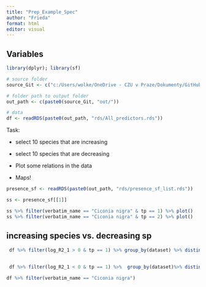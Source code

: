 ```yaml
---
title: "Prep_Example_Spec"
author: "Frieda"
format: html
editor: visual
---
```


## Variables

```r
library(dplyr); library(sf)

# source folder
source_Git <- c("c:/Users/wolke/OneDrive - CZU v Praze/Dokumenty/GitHub/BEAST_General_Procedures/Project_Frieda/StaticPredictors/")

# folder path to output folder
out_path <- c(paste0(source_Git, "out/"))

# data
df <- readRDS(paste0(out_path, "rds/All_predictors.rds"))

```

Task:

-   select 10 species that are increasing

-   select 10 species that are decreasing

-   Plot some relations in the data

-   Maps!

```r
presence_sf <- readRDS(paste0(out_path, "rds/presence_sf_list.rds"))

ss <- presence_sf[[1]] 

ss %>% filter(verbatim_name == "Ciconia nigra" & tp == 1) %>% plot()
ss %>% filter(verbatim_name == "Ciconia nigra" & tp == 2) %>% plot()


```

## increasing species vs. decreasing sp

```r

 df %>% filter(log_R2_1 > 0 & tp == 1) %>% group_by(dataset) %>% distinct(dataset, tp, verbatim_name, .keep_all = T) %>% summarise(N_sp = n_distinct(verbatim_name)) %>% ggplot2::ggplot(aes(x = dataset, y = N_sp))+ geom_col()+ labs(title = "increase")
 
 
 df %>% filter(log_R2_1 < 0 & tp == 1) %>%  group_by(dataset)%>% distinct(dataset, tp, verbatim_name, .keep_all = T) %>% summarise(N_sp = n_distinct(verbatim_name)) %>% ggplot2::ggplot(aes(x = dataset, y = N_sp))+ geom_col() + labs(title = "decrease")


```

```r
df %>% filter(verbatim_name == "Ciconia nigra")


```
